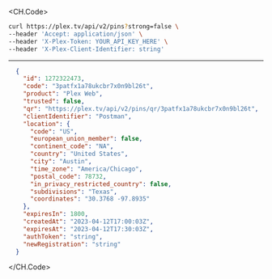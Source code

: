 
<CH.Code>
```bash Example Request
curl https://plex.tv/api/v2/pins?strong=false \
--header 'Accept: application/json' \
--header 'X-Plex-Token: YOUR_API_KEY_HERE' \
--header 'X-Plex-Client-Identifier: string'
```
---

```json Example Response
  {
    "id": 1272322473,
    "code": "3patfx1a78ukcbr7x0n9bl26t",
    "product": "Plex Web",
    "trusted": false,
    "qr": "https://plex.tv/api/v2/pins/qr/3patfx1a78ukcbr7x0n9bl26t",
    "clientIdentifier": "Postman",
    "location": {
      "code": "US",
      "european_union_member": false,
      "continent_code": "NA",
      "country": "United States",
      "city": "Austin",
      "time_zone": "America/Chicago",
      "postal_code": 78732,
      "in_privacy_restricted_country": false,
      "subdivisions": "Texas",
      "coordinates": "30.3768 -97.8935"
    },
    "expiresIn": 1800,
    "createdAt": "2023-04-12T17:00:03Z",
    "expiresAt": "2023-04-12T17:30:03Z",
    "authToken": "string",
    "newRegistration": "string"
  }
```
</CH.Code>
